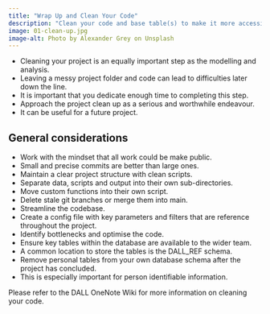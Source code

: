 ```yaml
---
title: "Wrap Up and Clean Your Code"
description: "Clean your code and base table(s) to make it more accessible."
image: 01-clean-up.jpg
image-alt: Photo by Alexander Grey on Unsplash
---
```

  
- Cleaning your project is an equally important step as the modelling and analysis.
- Leaving a messy project folder and code can lead to difficulties later down the line.
- It is important that you dedicate enough time to completing this step.
- Approach the project clean up as a serious and worthwhile endeavour. 
- It can be useful for a future project.

## General considerations
- Work with the mindset that all work could be make public.
- Small and precise commits are better than large ones.
- Maintain a clear project structure with clean scripts.
- Separate data, scripts and output into their own sub-directories.
- Move custom functions into their own script.
- Delete stale git branches or merge them into main.
- Streamline the codebase.
- Create a config file with key parameters and filters that are reference throughout the project.
- Identify bottlenecks and optimise the code.
- Ensure key tables within the database are available to the wider team.
- A common location to store the tables is the DALL_REF schema.
- Remove personal tables from your own database schema after the project has concluded.
- This is especially important for person identifiable information.

Please refer to the DALL OneNote Wiki for more information on cleaning your code.